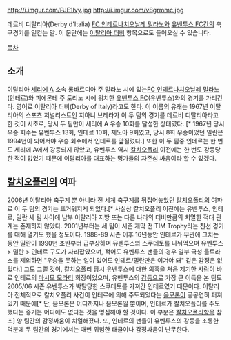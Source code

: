 http://i.imgur.com/PJE1Ivy.jpg
http://i.imgur.com/v8grmmc.jpg


데르비 디탈리아(Derby d'Italia)
[[FC 인테르나치오날레 밀라노]]와 [[유벤투스 FC]]간의 축구경기를 일컫는 말.
이 문단에는 [[이탈리아 더비]] 항목으로도 들어오실 수 있습니다.

[[목차]]
== 소개 ==
이탈리아 [[세리에 A]] 소속 롬바르디아 주 밀라노 시에 있는[[FC 인테르나치오날레 밀라노]](인테르)와 피에몬테 주 토리노 시에 위치한 [[유벤투스 FC]](유벤투스)와의 경기를 가리킨다. 영어로 이탈리아 더비(Derby of Italy)라고도 한다. 이 이름의 유래는 1967년 이탈리아의 스포츠 저널리스트인 지아니 브레라가 이 두 팀의 경기를 데르비 디탈리아라고 한 것이 시초로, 당시 두 팀만이 세리에 A 우승 10회를 달성한 상태였다. [* 1967년 당시 우승 회수는 유벤투스 13회, 인테르 10회, 제노아 9회였고, 당시 8회 우승이었던 밀란은 1994년이 되어서야 우승 회수에서 인테르를 앞질렀다.] 또한 이 두 팀중 인테르는 한 번도 세리에 A에서 강등되지 않았고, 유벤투스 역시 [[칼치오폴리]] 이전에는 한 번도 강등당한 적이 없었기 때문에 이탈리아를 대표하는 명가들의 자존심 싸움이라 할 수 있겠다.
== [[칼치오폴리]]의 여파 ==
2006년 이탈리아 축구계 뿐 아니라 전 세계 축구계를 뒤집어놓았던 [[칼치오폴리]]의 여파로 이 두 팀의 경기는 뜨거워지게 되었다.[* 사실상 칼치오폴리 이전에는 유벤투스, 인테르, 밀란 세 팀 사이에 남부 이탈리아 지방 또는 다른 나라의 더비만큼의 치열한 적대 관계는 존재하지 않았다. 2001년부터는 세 팀이 시즌 개막 전 TIM Trophy라는 친선 경기를 매해 열기도 했을 정도이다. 1988-89 시즌 이후 16년동안 인테르가 무관에 그치는 동안 밀란이 1990년 초반부터 급부상하며 유벤투스와 스쿠데토를 나눠먹으며 유벤투스 > 밀란 > 인테르 구도가 자리잡았으며, 적어도 유벤투스 팬들의 경우 일부 극성 울트라스를 제외하면 "우승을 못하는 일이 있어도 인테르/밀란만은 이겨야 돼" 같은 감정은 없었다.] 그도 그럴 것이, 칼치오폴리 당시 유벤투스에 대한 의혹을 처음 제기한 사람이 바로 인테르의 [[마시모 모라티]] 회장이었으며, 유벤투스의 [[강등]]으로 가장 큰 이득을 본 팀도 2005/06 시즌 유벤투스가 박탈당한 스쿠데토를 가져간 인테르였기 때문이다. 이탈리아 전체적으로 칼치오폴리 사건이 인테르에 의해 주도되었다는 [[음모론]]이 공공연히 퍼져 있기 때문에[* 단, 음모론은 어디까지나 음모론일 뿐이며, 인테르가 칼치오폴리를 주도했다는 증거는 어디에도 없다는 것을 명심해야 할 것이다. 이 부분은 [[칼치오폴리]]항목 참조] 양 팀간의 감정싸움이 치열해졌다. 또, 인테르의 팬들이 유벤투스의 강등을 조롱한 덕분에 두 팀간의 경기에서는 매번 위험한 태클이나 감정싸움이 난무한다.
